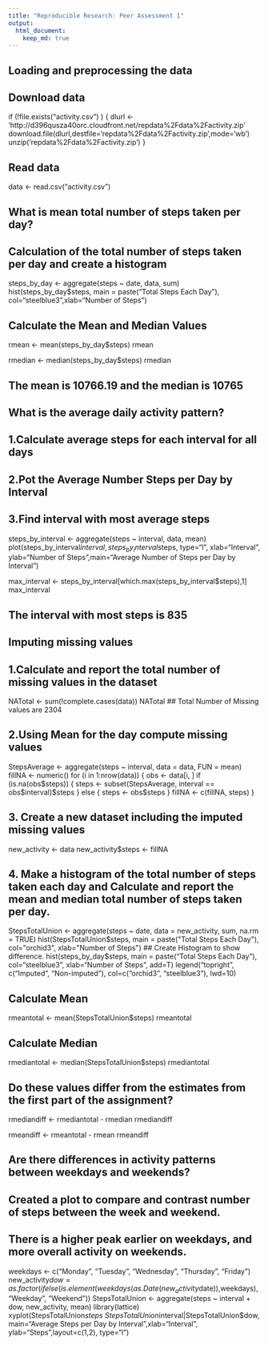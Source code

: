 ```yaml
---
title: "Reproducible Research: Peer Assessment 1"
output: 
  html_document:
    keep_md: true
---
```



## Loading and preprocessing the data
## Download data
if (!file.exists("activity.csv") )
    {
     dlurl <- 'http://d396qusza40orc.cloudfront.net/repdata%2Fdata%2Factivity.zip'  
     download.file(dlurl,destfile='repdata%2Fdata%2Factivity.zip',mode='wb')  
     unzip('repdata%2Fdata%2Factivity.zip')
    }

## Read data
data <- read.csv("activity.csv")  



## What is mean total number of steps taken per day?
## Calculation of the total number of steps taken per day and create a histogram
steps_by_day <- aggregate(steps ~ date, data, sum)
hist(steps_by_day$steps, main = paste("Total Steps Each Day"), col="steelblue3",xlab="Number of Steps")

## Calculate the Mean and Median Values
rmean <- mean(steps_by_day$steps)
rmean

rmedian <- median(steps_by_day$steps)
rmedian

## The mean is 10766.19 and the median is 10765



## What is the average daily activity pattern?
## 1.Calculate average steps for each interval for all days
## 2.Pot the Average Number Steps per Day by Interval
## 3.Find interval with most average steps

steps_by_interval <- aggregate(steps ~ interval, data, mean)
plot(steps_by_interval$interval,steps_by_interval$steps, type="l", xlab="Interval", ylab="Number of Steps",main="Average Number of Steps per Day by Interval")

max_interval <- steps_by_interval[which.max(steps_by_interval$steps),1]
max_interval

## The interval with most steps is 835

## Imputing missing values
## 1.Calculate and report the total number of missing values in the dataset
NATotal <- sum(!complete.cases(data))
NATotal 
## Total Number of Missing values are 2304

## 2.Using Mean for the day compute missing values
StepsAverage <- aggregate(steps ~ interval, data = data, FUN = mean)
fillNA <- numeric()
for (i in 1:nrow(data)) {
    obs <- data[i, ]
    if (is.na(obs$steps)) {
        steps <- subset(StepsAverage, interval == obs$interval)$steps
    } else {
        steps <- obs$steps
    }
    fillNA <- c(fillNA, steps)
}

## 3. Create a new dataset including the imputed missing values
new_activity <- data
new_activity$steps <- fillNA

## 4. Make a histogram of the total number of steps taken each day and Calculate and report the mean and median total number of steps taken per day.
StepsTotalUnion <- aggregate(steps ~ date, data = new_activity, sum, na.rm = TRUE)
hist(StepsTotalUnion$steps, main = paste("Total Steps Each Day"), col="orchid3", xlab="Number of Steps")
## Create Histogram to show difference.
hist(steps_by_day$steps, main = paste("Total Steps Each Day"), col="steelblue3", xlab="Number of Steps", add=T)
legend("topright", c("Imputed", "Non-imputed"), col=c("orchid3", "steelblue3"), lwd=10)


## Calculate Mean 
rmeantotal <- mean(StepsTotalUnion$steps)
rmeantotal

## Calculate Median
rmediantotal <- median(StepsTotalUnion$steps)
rmediantotal

## Do these values differ from the estimates from the first part of the assignment?
rmediandiff <- rmediantotal - rmedian
rmediandiff

rmeandiff <- rmeantotal - rmean
rmeandiff


## Are there differences in activity patterns between weekdays and weekends?
## Created a plot to compare and contrast number of steps between the week and weekend. 
## There is a higher peak earlier on weekdays, and more overall activity on weekends.

weekdays <- c("Monday", "Tuesday", "Wednesday", "Thursday", 
              "Friday")
new_activity$dow = as.factor(ifelse(is.element(weekdays(as.Date(new_activity$date)),weekdays), "Weekday", "Weekend"))
StepsTotalUnion <- aggregate(steps ~ interval + dow, new_activity, mean)
library(lattice)
xyplot(StepsTotalUnion$steps ~ StepsTotalUnion$interval|StepsTotalUnion$dow, main="Average Steps per Day by Interval",xlab="Interval", ylab="Steps",layout=c(1,2), type="l")
